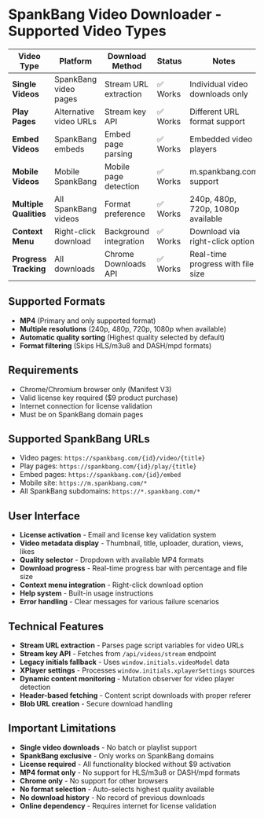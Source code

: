 # SpankBang Video Downloader - Supported Video Types

| Video Type             | Platform                | Download Method        | Status     | Notes                              |
| ---------------------- | ----------------------- | ---------------------- | ---------- | ---------------------------------- |
| **Single Videos**      | SpankBang video pages   | Stream URL extraction  | ✅ Works   | Individual video downloads only    |
| **Play Pages**         | Alternative video URLs  | Stream key API         | ✅ Works   | Different URL format support       |
| **Embed Videos**       | SpankBang embeds        | Embed page parsing     | ✅ Works   | Embedded video players             |
| **Mobile Videos**      | Mobile SpankBang        | Mobile page detection  | ✅ Works   | m.spankbang.com support            |
| **Multiple Qualities** | All SpankBang videos    | Format preference      | ✅ Works   | 240p, 480p, 720p, 1080p available |
| **Context Menu**       | Right-click download    | Background integration | ✅ Works   | Download via right-click option    |
| **Progress Tracking**  | All downloads           | Chrome Downloads API   | ✅ Works   | Real-time progress with file size  |

## Supported Formats

- **MP4** (Primary and only supported format)
- **Multiple resolutions** (240p, 480p, 720p, 1080p when available)
- **Automatic quality sorting** (Highest quality selected by default)
- **Format filtering** (Skips HLS/m3u8 and DASH/mpd formats)

## Requirements

- Chrome/Chromium browser only (Manifest V3)
- Valid license key required ($9 product purchase)
- Internet connection for license validation
- Must be on SpankBang domain pages

## Supported SpankBang URLs

- Video pages: `https://spankbang.com/{id}/video/{title}`
- Play pages: `https://spankbang.com/{id}/play/{title}`
- Embed pages: `https://spankbang.com/{id}/embed`
- Mobile site: `https://m.spankbang.com/*`
- All SpankBang subdomains: `https://*.spankbang.com/*`

## User Interface

- **License activation** - Email and license key validation system
- **Video metadata display** - Thumbnail, title, uploader, duration, views, likes
- **Quality selector** - Dropdown with available MP4 formats
- **Download progress** - Real-time progress bar with percentage and file size
- **Context menu integration** - Right-click download option
- **Help system** - Built-in usage instructions
- **Error handling** - Clear messages for various failure scenarios

## Technical Features

- **Stream URL extraction** - Parses page script variables for video URLs
- **Stream key API** - Fetches from `/api/videos/stream` endpoint
- **Legacy initials fallback** - Uses `window.initials.videoModel` data
- **XPlayer settings** - Processes `window.initials.xplayerSettings` sources
- **Dynamic content monitoring** - Mutation observer for video player detection
- **Header-based fetching** - Content script downloads with proper referer
- **Blob URL creation** - Secure download handling

## Important Limitations

- **Single video downloads** - No batch or playlist support
- **SpankBang exclusive** - Only works on SpankBang domains
- **License required** - All functionality blocked without $9 activation
- **MP4 format only** - No support for HLS/m3u8 or DASH/mpd formats
- **Chrome only** - No support for other browsers
- **No format selection** - Auto-selects highest quality available
- **No download history** - No record of previous downloads
- **Online dependency** - Requires internet for license validation